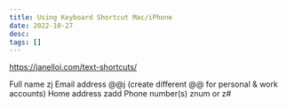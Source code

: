 ```yaml
---
title: Using Keyboard Shortcut Mac/iPhone
date: 2022-10-27
desc:
tags: []
---
```



https://janelloi.com/text-shortcuts/


Full name zj
Email address @@j (create different @@ for personal & work accounts)
Home address zadd
Phone number(s) znum or z#
